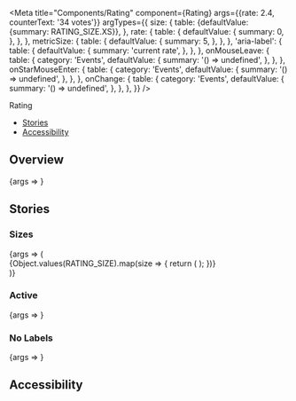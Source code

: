 
<Meta
  title="Components/Rating"
  component={Rating}
  args={{rate: 2.4, counterText: '34 votes'}}
  argTypes={{
    size: {
      table: {defaultValue: {summary: RATING_SIZE.XS}},
    },
    rate: {
      table: {
        defaultValue: {
          summary: 0,
        },
      },
    },
    metricSize: {
      table: {
        defaultValue: {
          summary: 5,
        },
      },
    },
    'aria-label': {
      table: {
        defaultValue: {
          summary: 'current rate',
        },
      },
    },
    onMouseLeave: {
      table: {
        category: 'Events',
        defaultValue: {
          summary: '() => undefined',
        },
      },
    },
    onStarMouseEnter: {
      table: {
        category: 'Events',
        defaultValue: {
          summary: '() => undefined',
        },
      },
    },
    onChange: {
      table: {
        category: 'Events',
        defaultValue: {
          summary: '() => undefined',
        },
      },
    },
  }}
/>

<PageHeader>Rating</PageHeader>

- [Stories](#stories)
- [Accessibility](#accessibility)

## Overview

<Canvas>
  <Story name="Default">{args => <Rating {...args} />}</Story>
</Canvas>

<ArgsTable story="Default" />

## Stories

### Sizes

<Canvas>
  <Story name="Sizes">
    {args => (
      <div>
        {Object.values(RATING_SIZE).map(size => {
          return (
            <StoryVariant label={`size - ${size}`} key={size}>
              <Rating {...args} size={size} />
            </StoryVariant>
          );
        })}
      </div>
    )}
  </Story>
</Canvas>

### Active

<Canvas>
  <Story name="Active">
    {args => <Rating {...args} active activeText="Rate!" />}
  </Story>
</Canvas>

### No Labels

<Canvas>
  <Story name="No Labels">
    {args => <Rating {...args} noLabel counterText="" />}
  </Story>
</Canvas>

## Accessibility

<RatingA11y />
